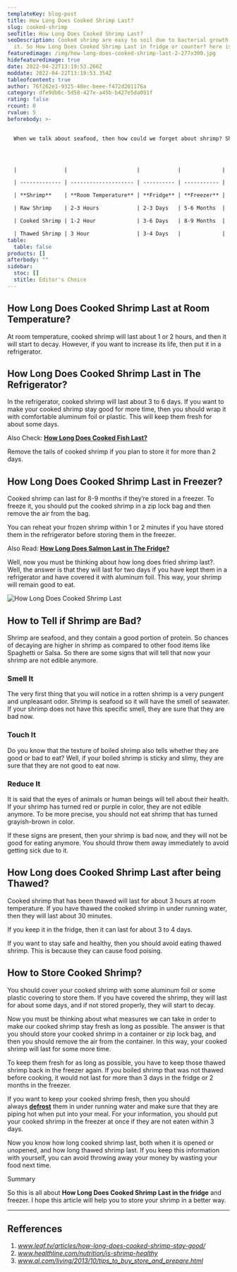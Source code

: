 ```yaml
---
templateKey: blog-post
title: How Long Does Cooked Shrimp Last?
slug: cooked-shrimp
seoTitle: How Long Does Cooked Shrimp Last?
seoDescription: Cooked shrimp are easy to soil due to bacterial growth inside
  it. So How Long Does Cooked Shrimp Last in fridge or counter? here is answer.
featuredimage: /img/how-long-does-cooked-shrimp-last-2-277x300.jpg
hidefeaturedimage: true
date: 2022-04-22T13:19:53.266Z
moddate: 2022-04-22T13:19:53.354Z
tableofcontent: true
author: 76f262e1-9325-48ec-beee-f472d201176a
category: dfe9db6c-5d58-427e-a45b-b427e5da091f
rating: false
rcount: 0
rvalue: 5
beforebody: >-
  

  When we talk about seafood, then how could we forget about shrimp? Shrimp are very nutritious and healthy for all ages of people. But ***how long does cooked shrimp last***? Well, we will find the answer to this question in this article.




  |               |                      |            |             |

  | ------------- | -------------------- | ---------- | ----------- |

  | **Shrimp**    | **Room Temperature** | **Fridge** | **Freezer** |

  | Raw Shrimp    | 2-3 Hours            | 2-3 Days   | 5-6 Months  |

  | Cooked Shrimp | 1-2 Hour             | 3-6 Days   | 8-9 Months  |

  | Thawed Shrimp | 3 Hour               | 3-4 Days   |             |
table:
  table: false
products: []
afterbody: ""
sidebar:
  stoc: []
  stitle: Editor's Choice
---
```

## How Long Does Cooked Shrimp Last at Room Temperature?

At room temperature, cooked shrimp will last about 1 or 2 hours, and then it will start to decay. However, if you want to increase its life, then put it in a refrigerator.

## How Long Does Cooked Shrimp Last in The Refrigerator?

In the refrigerator, cooked shrimp will last about 3 to 6 days. If you want to make your cooked shrimp stay good for more time, then you should wrap it with comfortable aluminum foil or plastic. This will keep them fresh for about some days.

Also Check: **[How Long Does Cooked Fish Last?](https://howlongdoeslast.info/cooked-fish/)**

Remove the tails of cooked shrimp if you plan to store it for more than 2 days.

## How Long Does Cooked Shrimp Last in Freezer?

Cooked shrimp can last for 8-9 months if they’re stored in a freezer. To freeze it, you should put the cooked shrimp in a zip lock bag and then remove the air from the bag.

You can reheat your frozen shrimp within 1 or 2 minutes if you have stored them in the refrigerator before storing them in the freezer.

Also Read: **[How Long Does Salmon Last in The Fridge?](https://howlongdoeslast.info/salmon-last-in-the-fridge/)**

Well, now you must be thinking about how long does fried shrimp last?. Well, the answer is that they will last for two days if you have kept them in a refrigerator and have covered it with aluminum foil. This way, your shrimp will remain good to eat.

![How Long Does Cooked Shrimp Last](/img/how-long-does-cooked-shrimp-last-2-277x300.jpg "How Long Does Cooked Shrimp Last")

## How to Tell if Shrimp are Bad?

Shrimp are seafood, and they contain a good portion of protein. So chances of decaying are higher in shrimp as compared to other food items like Spaghetti or Salsa. So there are some signs that will tell that now your shrimp are not edible anymore.

### **Smell It**

The very first thing that you will notice in a rotten shrimp is a very pungent and unpleasant odor. Shrimp is seafood so it will have the smell of seawater. If your shrimp does not have this specific smell, they are sure that they are bad now.

### **Touch It**

Do you know that the texture of boiled shrimp also tells whether they are good or bad to eat? Well, if your boiled shrimp is sticky and slimy, they are sure that they are not good to eat now.

### **Reduce It**

It is said that the eyes of animals or human beings will tell about their health. If your shrimp has turned red or purple in color, they are not edible anymore. To be more precise, you should not eat shrimp that has turned grayish-brown in color.

If these signs are present, then your shrimp is bad now, and they will not be good for eating anymore. You should throw them away immediately to avoid getting sick due to it.

## How Long does Cooked Shrimp Last after being Thawed?

Cooked shrimp that has been thawed will last for about 3 hours at room temperature. If you have thawed the cooked shrimp in under running water, then they will last about 30 minutes.

If you keep it in the fridge, then it can last for about 3 to 4 days.

If you want to stay safe and healthy, then you should avoid eating thawed shrimp. This is because they can cause food poising.

## How to Store Cooked Shrimp?

You should cover your cooked shrimp with some aluminum foil or some plastic covering to store them. If you have covered the shrimp, they will last for about some days, and if not stored properly, they will start to decay.

Now you must be thinking about what measures we can take in order to make our cooked shrimp stay fresh as long as possible. The answer is that you should store your cooked shrimp in a container or zip lock bag, and then you should remove the air from the container. In this way, your cooked shrimp will last for some more time.

To keep them fresh for as long as possible, you have to keep those thawed shrimp back in the freezer again. If you boiled shrimp that was not thawed before cooking, it would not last for more than 3 days in the fridge or 2 months in the freezer.

If you want to keep your cooked shrimp fresh, then you should always **[defrost](https://en.wikipedia.org/wiki/Defrosting_(refrigeration))** them in under running water and make sure that they are piping hot when put into your meal. For your information, you should put your cooked shrimp in the freezer at once if they are not eaten within 3 days.

Now you know how long cooked shrimp last, both when it is opened or unopened, and how long thawed shrimp last. If you keep this information with yourself, you can avoid throwing away your money by wasting your food next time.

Summary

So this is all about **How Long Does Cooked Shrimp Last in the fridge** and freezer. I hope this article will help you to store your shrimp in a better way.

- - -

## Refferences

1. *www.leaf.tv/articles/how-long-does-cooked-shrimp-stay-good/*
2. *www.healthline.com/nutrition/is-shrimp-healthy*
3. *www.al.com/living/2013/10/tips_to_buy_store_and_prepare.html*